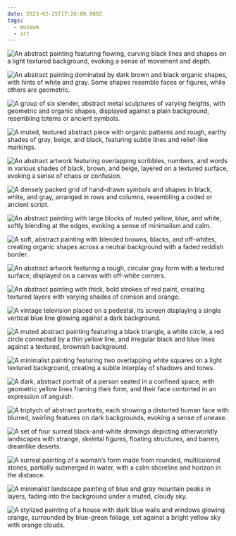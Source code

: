 ```yaml
---
date: 2023-02-25T17:26:00.000Z
tags:
  - museum
  - art
---
```

![An abstract painting featuring flowing, curving black lines and shapes on a light textured background, evoking a sense of movement and depth.](/assets/art/20230225-the-glory-of-the-kings.jpg "<i>The Glory of the Kings</i>, by Erol Akyavas")

![An abstract painting dominated by dark brown and black organic shapes, with hints of white and gray. Some shapes resemble faces or figures, while others are geometric.](/assets/art/20230225-the-mosque.jpg "<i>The Mosque</i>, by Ibrahim El-Salahi")

![A group of six slender, abstract metal sculptures of varying heights, with geometric and organic shapes, displayed against a plain background, resembling totems or ancient symbols.](/assets/art/20230225-encounter.jpg "<i>Encounter</i>, by Dorothy Dehner")

![A muted, textured abstract piece with organic patterns and rough, earthy shades of gray, beige, and black, featuring subtle lines and relief-like markings.](/assets/art/20230225-gray-relief-on-black.jpg "<i>Gray Relief on Black</i>, by Antoni Tàpies")

![An abstract artwork featuring overlapping scribbles, numbers, and words in various shades of black, brown, and beige, layered on a textured surface, evoking a sense of chaos or confusion.](/assets/art/20230225-add.jpg "<i>Add</i>, by Sarah Grilo")

![A densely packed grid of hand-drawn symbols and shapes in black, white, and gray, arranged in rows and columns, resembling a coded or ancient script.](/assets/art/20230225-untitled-shuji-mukai.jpg "<i>Untitled</i>, by Shuji Mukai")

![An abstract painting with large blocks of muted yellow, blue, and white, softly blending at the edges, evoking a sense of minimalism and calm.](/assets/art/20230225-no-10.jpg "<i>No. 10, Mark Rothko")

![A soft, abstract painting with blended browns, blacks, and off-whites, creating organic shapes across a neutral background with a faded reddish border.](/assets/art/20230225-no-5-no-24.jpg "<i>No. 5/No. 24</i>, by Mark Rothko")

![An abstract artwork featuring a rough, circular gray form with a textured surface, displayed on a canvas with off-white corners.](/assets/art/20230225-guano-round.jpg "<i>Guano-Round</i>, by Judit Reigl")

![An abstract painting with thick, bold strokes of red paint, creating textured layers with varying shades of crimson and orange.](/assets/art/20230225-untitled-kazuo-shiraga.jpg "<i>Untitled</i>, by Kazuo Shiraga")

![A vintage television placed on a pedestal, its screen displaying a single vertical blue line glowing against a dark background.](/assets/art/20230225-IMG_5080.jpg "<i>Zen for TV</i>, by Nam June Paik")

![A muted abstract painting featuring a black triangle, a white circle, a red circle connected by a thin yellow line, and irregular black and blue lines against a textured, brownish background.](/assets/art/20230225-birth-of-the-world.jpg "<i>Birth of the World</i>, by Joan Miró")

![A minimalist painting featuring two overlapping white squares on a light textured background, creating a subtle interplay of shadows and tones.](/assets/art/20230225-white-on-white.jpg "<i>White on White</i>, by Kazimir Malevich")

![A dark, abstract portrait of a person seated in a confined space, with geometric yellow lines framing their form, and their face contorted in an expression of anguish.](/assets/art/20230225-study-for-portrait-vii.jpg "<i>Study for Portrait VII</i>, by Francis Bacon")

![A triptych of abstract portraits, each showing a distorted human face with blurred, swirling features on dark backgrounds, evoking a sense of unease.](/assets/art/20230225-study-for-three-heads.jpg "<i>Study for Three Heads</i>, by Francis Bacon")

![A set of four surreal black-and-white drawings depicting otherworldly landscapes with strange, skeletal figures, floating structures, and barren, dreamlike deserts.](/assets/art/20230225-hide-war.jpg "<i>Hide, War!</i>, by Toyen")

![A surreal painting of a woman’s form made from rounded, multicolored stones, partially submerged in water, with a calm shoreline and horizon in the distance.](/assets/art/20230225-stone-woman.jpg "<i>Stone Woman</i>, by Meret Oppenheim")

![A minimalist landscape painting of blue and gray mountain peaks in layers, fading into the background under a muted, cloudy sky.](/assets/art/20230225-mountains-opposite-agnuzzo.jpg "<i>Mountains Opposite Agnuzzo</i>, by Meret Oppenheim")

![A stylized painting of a house with dark blue walls and windows glowing orange, surrounded by blue-green foliage, set against a bright yellow sky with orange clouds.](/assets/art/20230225-an-evening-in-the-year.jpg "<i>An Evening in the Year</i>, by Meret Oppenheim")

